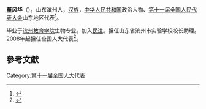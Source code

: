 '''董风华'''（{{bd|1959年||}}），山东滨州人，[[汉族|汉族]]，[[中华人民共和国|中华人民共和国]]政治人物、[[第十一届全国人民代表大会|第十一届全国人民代表大会]]山东地区代表<ref>{{cite web|author=新华网|title=第十一届全国人大代表|url=http://news.xinhuanet.com/ziliao/2008-03/03/content_7708230.htm?node=36628|publisher=新华网|accessdate=2014-01-07|archive-date=2014-01-10|archive-url=https://web.archive.org/web/20140110211415/http://news.xinhuanet.com/ziliao/2008-03/03/content_7708230.htm?node=36628|dead-url=no}}</ref>。

毕业于[[滨州教育学院|滨州教育学院]]生物专业。加入[[民进|民进]]。担任山东省滨州市实验学校校长助理。2008年起担任全国人大代表<ref>{{cite news|title=全国人大代表信息-董风华|url= http://210.82.31.1:8084/delegate/viewDelegate.action?dbid=111369|accessdate=2013-04-05|newspaper=全国人大网|archive-url=https://web.archive.org/web/20140424094701/http://www.npc.gov.cn/delegate/viewDelegate.action?dbid=111369|archive-date=2014-04-24|dead-url=yes}}</ref>。

==參考文獻==
{{reflist}}
[[Category:第十一届全国人大代表|Category:第十一届全国人大代表]]